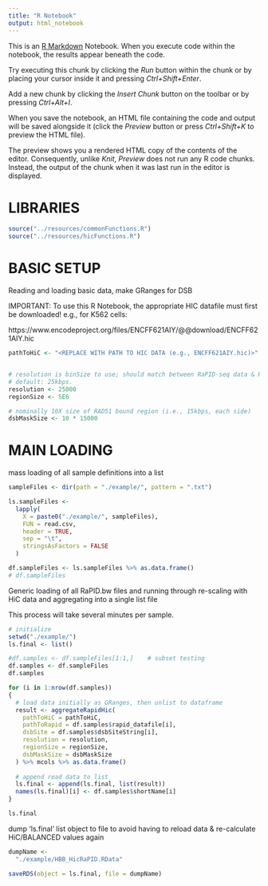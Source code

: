 ```yaml
---
title: "R Notebook"
output: html_notebook
---
```


This is an [R Markdown](http://rmarkdown.rstudio.com) Notebook. When you execute code within the notebook, the results appear beneath the code. 

Try executing this chunk by clicking the *Run* button within the chunk or by placing your cursor inside it and pressing *Ctrl+Shift+Enter*. 

<!-- # ```{r} -->
<!-- # plot(cars) -->
<!-- ``` -->

Add a new chunk by clicking the *Insert Chunk* button on the toolbar or by pressing *Ctrl+Alt+I*.

When you save the notebook, an HTML file containing the code and output will be saved alongside it (click the *Preview* button or press *Ctrl+Shift+K* to preview the HTML file).

The preview shows you a rendered HTML copy of the contents of the editor. Consequently, unlike *Knit*, *Preview* does not run any R code chunks. Instead, the output of the chunk when it was last run in the editor is displayed.




# LIBRARIES 
```r
source("../resources/commonFunctions.R")
source("../resources/hicFunctions.R")

```


# BASIC SETUP
Reading and loading basic data, make GRanges for DSB


IMPORTANT: To use this R Notebook, the appropriate HIC datafile must first be downloaded!
e.g., for K562 cells:

  https://www.encodeproject.org/files/ENCFF621AIY/@@download/ENCFF621AIY.hic

```r
pathToHiC <- "<REPLACE WITH PATH TO HIC DATA (e.g., ENCFF621AIY.hic)>"


# resolution is binSize to use; should match between RaPID-seq data & HiC/4C data. 
# default: 25kbps.
resolution <- 25000
regionSize <- 5E6

# nominally 10X size of RAD51 bound region (i.e., 15kbps, each side)
dsbMaskSize <- 10 * 15000
```


# MAIN LOADING
mass loading of all sample definitions into a list
```r
sampleFiles <- dir(path = "./example/", pattern = ".txt")

ls.sampleFiles <-
  lapply(
    X = paste0("./example/", sampleFiles),
    FUN = read.csv,
    header = TRUE,
    sep = "\t",
    stringsAsFactors = FALSE
  )

df.sampleFiles <- ls.sampleFiles %>% as.data.frame()
# df.sampleFiles
```


Generic loading of all RaPID.bw files and running through re-scaling with HiC data
and aggregating into a single list file

This process will take several minutes per sample.

```r
# initialize
setwd("./example/")
ls.final <- list()

#df.samples <- df.sampleFiles[1:1,]    # subset testing
df.samples <- df.sampleFiles
df.samples

for (i in 1:nrow(df.samples))
{
  # load data initially as GRanges, then unlist to dataframe
  result <- aggregateRapidHic(
    pathToHiC = pathToHiC,
    pathToRapid = df.samples$rapid_datafile[i],
    dsbSite = df.samples$dsbSiteString[i],
    resolution = resolution,
    regionSize = regionSize,
    dsbMaskSize = dsbMaskSize
  ) %>% mcols %>% as.data.frame()
  
  # append read data to list
  ls.final <- append(ls.final, list(result))
  names(ls.final)[i] <- df.samples$shortName[i]
}

ls.final
```


dump 'ls.final' list object to file to avoid having to reload data & re-calculate HiC/BALANCED values again
```r
dumpName <-
  "./example/HBB_HicRaPID.RData"

saveRDS(object = ls.final, file = dumpName)
```















